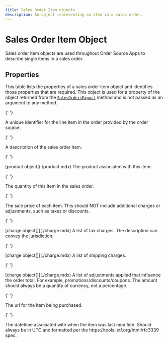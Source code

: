 ```yaml
---
title: Sales Order Item objects
description: An object representing an item in a sales order.
---
```


# Sales Order Item Object

Sales order item objects are used throughout Order Source Apps to describe single items in a sales order.

## Properties

This table lists the properties of a sales order item object and identifies those properties that are required. This object
is used for a property of the object returned from the [`SalesOrdersExport`](./methods/sales-orders-export.mdx) method and is
not passed as an argument to any method.

<Reference>

{' '}

<Field name="line_item_id" type="string" required={false}>
  <Description>A unique identifier for the line item in the order provided by the order source.</Description>
</Field>

{' '}

<Field name="description" type="string" required={true}>
  <Description>A description of the sales order item.</Description>
</Field>

{' '}

<Field name="product" required={false}>
  <Type>[product object](./product.mdx)</Type>
  <Description>The product associated with this item.</Description>
</Field>

{' '}

<Field name="quantity" type="number" required={true}>
  <Description>The quantity of this item in the sales order.</Description>
</Field>

{' '}

<Field name="unit_price" type="number" required={false}>
  <Description>
    The sale price of each item. This should NOT include additional charges or adjustments, such as taxes or discounts.
  </Description>
</Field>

{' '}

<Field name="taxes" required={false}>
  <Type>[charge object[]](./charge.mdx)</Type>
  <Description>A list of tax charges. The description can convey the jurisdiction.</Description>
</Field>

{' '}

<Field name="shipping_charges" required={false}>
  <Type>[charge object[]](./charge.mdx)</Type>
  <Description>A list of shipping charges.</Description>
</Field>

{' '}

<Field name="adjustments" required={false}>
  <Type>[charge object[]](./charge.mdx)</Type>
  <Description>
    A list of adjustments applied that influence the order total. For example, promotions/discounts/coupons. The amount
    should always be a quantify of currency, not a percentage.
  </Description>
</Field>

{' '}

<Field name="item_url" type="string" required={false}>
  <Description>The url for the item being purchased.</Description>
</Field>

{' '}

<Field name="modified_date_time" type="string" required={false}>
  <Description>
    The datetime associated with when the item was last modified. Should always be in UTC and formatted per the
    https://tools.ietf.org/html/rfc3339 spec.
  </Description>
</Field>

</Reference>
